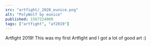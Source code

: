 ---
src: "artfight/_2020_eunice.png"
alt: "PolyWolf by eunice"
published: 1567224000
tags: ["artfight", "af2019"]
---

Artfight 2019! This was my first Artfight and I got a lot of good art :)
